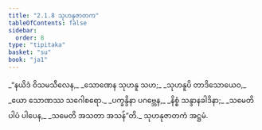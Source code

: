 ```yaml
---
title: "2.1.8 သုဟနုဇာတက"
tableOfContents: false
sidebar:
  order: 8
type: "tipitaka"
basket: "su"
book: "ja1"
---
```



<DynamicBreadcrumb />

<Division number="15" book="ja1" e="ch" v="22" p="38">

<Paragraph number="361" type="verses" book="ja1">
_“နယိဒံ ဝိသမသီလေန,_  
_သောဏေန သုဟနူ သဟ;_  
_သုဟနူပိ တာဒိသောယေဝ,_  
_ယော သောဏဿ သဂေါစရော._  

</Paragraph>

</Division>
<Division number="16" book="ja1" e="ch" v="22" p="38">

<Paragraph number="362" type="verses" book="ja1">
_ပက္ခန္ဒိနာ ပဂဗ္ဘေန,_  
_နိစ္စံ သန္ဒာနခါဒိနာ;_  
_သမေတိ ပါပံ ပါပေန,_  
_သမေတိ အသတာ အသန်”တိ._  


</Paragraph>
</Division>

<Paragraph number="363" type="center" book="ja1">
သုဟနုဇာတကံ အဋ္ဌမံ.
</Paragraph>